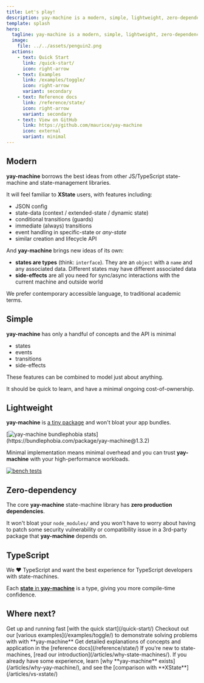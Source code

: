```yaml
---
title: Let's play!
description: yay-machine is a modern, simple, lightweight, zero-dependency, TypeScript state-machine library
template: splash
hero:
  tagline: yay-machine is a modern, simple, lightweight, zero-dependency, TypeScript state-machine library
  image:
    file: ../../assets/penguin2.png
  actions:
    - text: Quick Start
      link: /quick-start/
      icon: right-arrow
    - text: Examples
      link: /examples/toggle/
      icon: right-arrow
      variant: secondary
    - text: Reference docs
      link: /reference/state/
      icon: right-arrow
      variant: secondary
    - text: View on GitHub
      link: https://github.com/maurice/yay-machine
      icon: external
      variant: minimal
---
```


## Modern

**yay-machine** borrows the best ideas from other JS/TypeScript state-machine and state-management libraries.

It will feel familiar to **XState** users, with features including:

- JSON config
- state-data (context / extended-state / dynamic state)
- conditional transitions (guards)
- immediate (always) transitions
- event handling in specific-state or _any-state_
- similar creation and lifecycle API

And **yay-machine** brings new ideas of its own:

- **states are types** (think: `interface`). They are an `object` with a `name` and any associated data. Different states may have different associated data
- **side-effects** are all you need for sync/async interactions with the current machine and outside world

We prefer contemporary accessible language, to traditional academic terms.

## Simple

**yay-machine** has only a handful of concepts and the API is minimal

- states
- events
- transitions
- side-effects

These features can be combined to model just about anything.

It should be quick to learn, and have a minimal ongoing cost-of-ownership.

## Lightweight

**yay-machine** is [a tiny package](https://bundlephobia.com/package/yay-machine@1.3.2) and won't bloat your app bundles.

[![yay-machine bundlephobia stats](../../assets/bundlephobia-yay-machine.png "https://bundlephobia.com/package/yay-machine@1.3.2")](https://bundlephobia.com/package/yay-machine@1.3.2)

Minimal implementation means minimal overhead and you can trust **yay-machine** with your high-performance workloads.

[![bench tests](../../assets/bench.png)](https://github.com/maurice/yay-machine/blob/main/packages/bench/src/bench.ts)

## Zero-dependency

The core **yay-machine** state-machine library has **zero production dependencies**.

It won't bloat your `node_modules/` and you won't have to worry about having to patch some security vulnerability or compatibility issue in a 3rd-party package that **yay-machine** depends on.

## TypeScript

We ❤️ TypeScript and want the best experience for TypeScript developers with state-machines.

Each [**state** in **yay-machine**](/reference/state/) is a type, giving you more compile-time confidence.

## Where next?


<CardGrid>
  <Card title="Quick start" icon="rocket">
    Get up and running fast [with the quick start](/quick-start/)
  </Card>
  <Card title="Examples" icon="puzzle">
    Checkout out our [various examples](/examples/toggle/) to demonstrate
    solving problems with with **yay-machine**
  </Card>
  <Card title="Reference docs" icon="open-book">
    Get detailed explanations of concepts and application in the [reference
    docs](/reference/state/)
  </Card>
  <Card title="Articles" icon="pen">
    If you're new to state-machines, [read our
    introduction](/articles/why-state-machines/). If you already have some
    experience, learn [why **yay-machine** exists](/articles/why-yay-machine/),
    and see the [comparison with **XState**](/articles/vs-xstate/)
  </Card>
</CardGrid>
